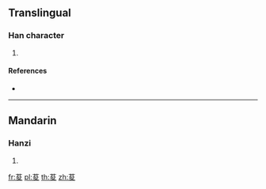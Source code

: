 {{character info/new}}
==Translingual==

===Han character===
{{Han char|rn=140|rad=艸|as=07|sn=13|four=44407|canj=TICE}}

# {{defn|Han|sort=艸07}}

====References====
* {{Han ref|kx=1032.230|dkj=31010|dj=1492.100|hdz=53227.020|uh=837E|ud=33662|bh=D76F|bd=55151}}

----

==Mandarin==

===Hanzi===
{{cmn-hanzi|pin=[[pú]] ([[pu2]]), [[suī]] ([[sui1]])|wg=p'u<sup>2</sup>, sui<sup>1</sup>}}

# {{defn|lang=cmn|sort=艸07}}

[[fr:荾]]
[[pl:荾]]
[[th:荾]]
[[zh:荾]]